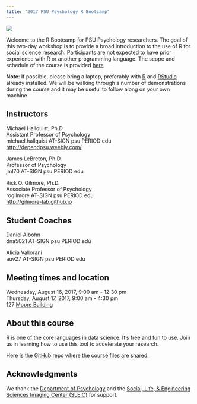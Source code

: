 ```yaml
---
title: "2017 PSU Psychology R Bootcamp"
---
```


![](https://www.r-project.org/Rlogo.png)

Welcome to the R Bootcamp for PSU Psychology researchers. The goal of this two-day workshop is to provide a broad introduction to the use of R for social science research. Participants are not expected to have prior experience with R or another programming language. The scope and schedule of the course is provided [here](https://psu-psychology.github.io/r-bootcamp/schedule.html)

**Note**: If possible, please bring a laptop, preferably with [R](https://cran.r-project.org) and [RStudio](https://www.rstudio.com/products/rstudio/download/) already installed. We will be walking through a number of demonstrations during the course and it may be useful to follow along on your own machine.

## Instructors

Michael Hallquist, Ph.D.</br>
Assistant Professor of Psychology</br>
michael.hallquist AT-SIGN psu PERIOD edu</br>
[http://dependpsu.weebly.com/](http://dependpsu.weebly.com/)</br>

James LeBreton, Ph.D.</br>
Professor of Psychology</br>
jml70 AT-SIGN psu PERIOD edu</br>

Rick O. Gilmore, Ph.D.</br>
Associate Professor of Psychology</br>
rogilmore AT-SIGN psu PERIOD edu</br>
[http://gilmore-lab.github.io](http://gilmore-lab.github.io)</br>

## Student Coaches

Daniel Albohn</br>
dna5021 AT-SIGN psu PERIOD edu</br>

Alicia Vallorani</br>
auv27 AT-SIGN psu PERIOD edu</br>

## Meeting times and location

Wednesday, August 16, 2017, 9:00 am - 12:30 pm</br>
Thursday, August 17, 2017, 9:00 am - 4:30 pm</br>
127 [Moore Building](http://www.psumap.com/#Moore)

## About this course

R is one of the core languages in data science. It's free and fun to use. Join us in learning how to use this tool to accelerate your research.

Here is the [GitHub repo](https://github.com/psu-psychology/r-bootcamp/) where the course files are shared.

## Acknowledgments

We thank the [Department of Psychology](http://psych.la.psu.edu) and the [Social, Life, & Engineering Sciences Imaging Center (SLEIC)](http://imaging.psu.edu) for support.